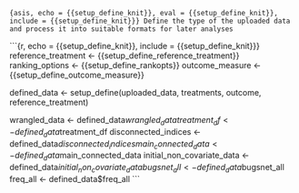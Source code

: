 ```{asis, echo = {{setup_define_knit}}, eval = {{setup_define_knit}}, include = {{setup_define_knit}}}
Define the type of the uploaded data and process it into suitable formats for later analyses
```

```{r, echo = {{setup_define_knit}}, include = {{setup_define_knit}}}
reference_treatment <- {{setup_define_reference_treatment}}
ranking_options <- {{setup_define_rankopts}}
outcome_measure <- {{setup_define_outcome_measure}}

defined_data <- setup_define(uploaded_data, treatments, outcome, reference_treatment)

wrangled_data <- defined_data$wrangled_data
treatment_df <- defined_data$treatment_df
disconnected_indices <- defined_data$disconnected_indices
main_connected_data <- defined_data$main_connected_data
initial_non_covariate_data <- defined_data$initial_non_covariate_data
bugsnet_all <- defined_data$bugsnet_all
freq_all <- defined_data$freq_all
```

